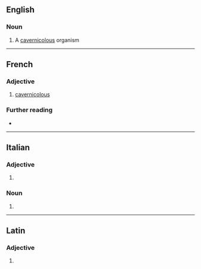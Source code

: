 ==English==

===Noun===
{{en-noun}}

# {{lb|en|biology}} A [[cavernicolous]] organism

----

==French==

===Adjective===
{{fr-adj}}

# [[cavernicolous]]

===Further reading===
* {{R:TLFi}}

----

==Italian==

===Adjective===
{{head|it|adjective form}}

# {{feminine plural of|it|cavernicolo}}

===Noun===
{{head|it|noun form|g=f}}

# {{plural of|it|cavernicola}}

----

==Latin==

===Adjective===
{{la-adj-form|cavernicole}}

# {{inflection of|la|cavernicolus||voc|m|s}}